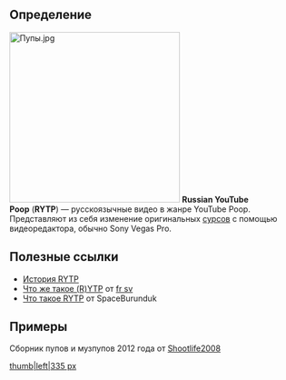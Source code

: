 ==Определение==
[[File:Пупы.jpg|none|thumb|300x300px]]
'''Russian YouTube Poop''' ('''RYTP''') — русскоязычные видео в жанре YouTube Poop. Представляют из себя изменение оригинальных [http://ru.ruspoop.wikia.com/wiki/%D0%A2%D0%B5%D1%80%D0%BC%D0%B8%D0%BD%D1%8B сурсов] с помощью видеоредактора, обычно Sony Vegas Pro.
==Полезные ссылки==
*[[История RYTP]]
*[https://www.youtube.com/watch?v=P2250CFWUto Что же такое (R)YTP] от [[fr sv]]
*[https://youtu.be/OVX8VPU2t-8 Что такое RYTP] от SpaceBurunduk
==Примеры==
Сборник пупов и музпупов 2012 года от [http://ru.ruspoop.wikia.com/wiki/Shootlife2008 Shootlife2008]

[[Файл:Сборник ПУПов|thumb|left|335 px]]